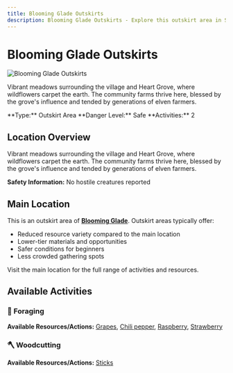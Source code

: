 ```yaml
---
title: Blooming Glade Outskirts
description: Blooming Glade Outskirts - Explore this outskirt area in Stepcraft
---
```


# Blooming Glade Outskirts

<div className="flex items-start gap-6 mb-8">
  <div className="flex-shrink-0">
    <img src="/assets/locations/blooming_glade.png" alt="Blooming Glade Outskirts" className="w-32 h-32 border rounded-lg object-cover" />
  </div>
  <div className="flex-1">
    <div className="space-y-3">
      <p className="text-lg text-muted-foreground">Vibrant meadows surrounding the village and Heart Grove, where wildflowers carpet the earth. The community farms thrive here, blessed by the grove's influence and tended by generations of elven farmers.</p>
      <div className="flex flex-wrap gap-4 text-sm">
        <span className="px-3 py-1 bg-blue-100 dark:bg-blue-900 rounded-md">
          **Type:** Outskirt Area
        </span>
        <span className="px-3 py-1 bg-green-100 dark:bg-green-900 rounded-md">
          **Danger Level:** Safe
        </span>
        <span className="px-3 py-1 bg-purple-100 dark:bg-purple-900 rounded-md">
          **Activities:** 2
        </span>
      </div>
    </div>
  </div>
</div>

## Location Overview

Vibrant meadows surrounding the village and Heart Grove, where wildflowers carpet the earth. The community farms thrive here, blessed by the grove's influence and tended by generations of elven farmers.

**Safety Information:** No hostile creatures reported


## Main Location

This is an outskirt area of **[Blooming Glade](/docs/map/individual/blooming_glade)**. Outskirt areas typically offer:
- Reduced resource variety compared to the main location
- Lower-tier materials and opportunities
- Safer conditions for beginners
- Less crowded gathering spots

Visit the main location for the full range of activities and resources.


## Available Activities


### 🌿 Foraging

**Available Resources/Actions:** [Grapes](/docs/resources/individual/grapes), [Chili pepper](/docs/resources/individual/chili_pepper), [Raspberry](/docs/resources/individual/raspberry), [Strawberry](/docs/resources/individual/strawberry)



### 🪓 Woodcutting

**Available Resources/Actions:** [Sticks](/docs/resources/individual/sticks)

